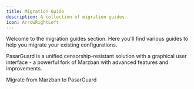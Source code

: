 ```yaml
---
title: Migration Guide
description: A collection of migration guides.
icon: ArrowRightLeft
---
```


Welcome to the migration guides section. Here you'll find various guides to help you migrate your existing configurations.

PasarGuard is a unified censorship-resistant solution with a graphical user interface - a powerful fork of Marzban with advanced features and improvements.

<Cards>
  <Card title="Marzban" href="/docs/migration/marzban">
    Migrate from Marzban to PasarGuard
  </Card>
</Cards>
